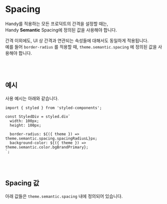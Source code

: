 

<Meta of={SpacingStories} />

# Spacing

Handy를 적용하는 모든 프로덕트의 간격을 설정할 때는,  
Handy **Semantic** Spacing에 정의된 값을 사용해야 합니다.

간격 이외에도, UI 상 간격과 연관되는 속성들에 대해서도 동일하게 적용됩니다.  
예를 들어 `border-radius` 를 적용할 때, `theme.semantic.spacing` 에 정의된 값을 사용해야 합니다.

<br />
<br />

## 예시

사용 예시는 아래와 같습니다.

```tsx
import { styled } from 'styled-components';

const StyledDiv = styled.div`
  width: 100px;
  height: 100px;

  border-radius: ${({ theme }) => theme.semantic.spacing.spacingRadiusL}px;
  background-color: ${({ theme }) => theme.semantic.color.bgBrandPrimary};
`;
```

<Canvas of={SpacingStories.SpacingExample} withSource="none" />

<br />
<br />

## Spacing 값

아래 값들은 `theme.semantic.spacing` 내에 정의되어 있습니다.

<Canvas of={SpacingStories.AllBorderSpacings} withSource="none" layout="padded" />
